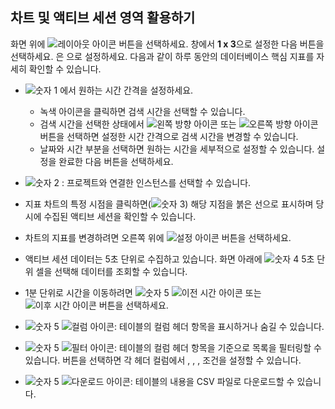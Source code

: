 ## 차트 및 액티브 세션 영역 활용하기

화면 위에 ![레이아웃 아이콘](/img/ico-layout-set.svg) 버튼을 선택하세요. <Cmdname sid="layout_setting" className="uitext" /> 창에서 **1 x 3**으로 설정한 다음 <Cmdname sid="save" className="uitext" /> 버튼을 선택하세요. <Cmdname sid="time" className="uitext" />은 <Cmdname sid="TTL07218" className="uitext" />으로 설정하세요. 다음과 같이 하루 동안의 데이터베이스 핵심 지표를 자세히 확인할 수 있습니다.

<ProdImg img='db-count-trend-1x3.png' desc='카운트 추이' />

* ![숫자 1](/img/number-01.png) <Cmdname sid="time" className="uitext" />에서 원하는 시간 간격을 설정하세요.

  * 녹색 아이콘을 클릭하면 검색 시간을 선택할 수 있습니다.
  * 검색 시간을 선택한 상태에서 ![왼쪽 방향 아이콘](/img/left-arrow.svg) 또는 ![오른쪽 방향 아이콘](/img/right-arrow.svg) 버튼을 선택하면 설정한 시간 간격으로 검색 시간을 변경할 수 있습니다.
  * 날짜와 시간 부분을 선택하면 원하는 시간을 세부적으로 설정할 수 있습니다. 설정을 완료한 다음 <Cmdname sid="confirm" className="uitext" /> 버튼을 선택하세요.

* ![숫자 2](/img/number-02.png) <Cmdname sid="instance" className="uitext" />: 프로젝트와 연결한 인스턴스를 선택할 수 있습니다.

* 지표 차트의 특정 시점을 클릭하면(![숫자 3](/img/number-03.png)) 해당 지점을 붉은 선으로 표시하며 당시에 수집된 액티브 세션을 확인할 수 있습니다. 

* 차트의 지표를 변경하려면 오른쪽 위에 ![설정 아이콘](/img/ico-setting.svg) 버튼을 선택하세요. 

* 액티브 세션 데이터는 5초 단위로 수집하고 있습니다. 화면 아래에 ![숫자 4](/img/number-04.png) 5초 단위 셀을 선택해 데이터를 조회할 수 있습니다.

* 1분 단위로 시간을 이동하려면 ![숫자 5](/img/number-05.png) ![이전 시간 아이콘](/img/ico-left-time.svg) 또는 ![이후 시간 아이콘](/img/ico-right-time.svg) 버튼을 선택하세요.

* ![숫자 5](/img/number-05.png) ![컬럼 아이콘](/img/ico-column.svg): 테이블의 컬럼 헤더 항목을 표시하거나 숨길 수 있습니다.

* ![숫자 5](/img/number-05.png) ![필터 아이콘](/img/ico-filter.svg): 테이블의 컬럼 헤더 항목을 기준으로 목록을 필터링할 수 있습니다. 버튼을 선택하면 각 헤더 컬럼에서 <Cmdname sid="includes" className="uitext" />, <Cmdname sid="excludes" className="uitext" />, <Cmdname sid="equal" className="uitext" />, <Cmdname sid="unequal" className="uitext" /> 조건을 설정할 수 있습니다.

* ![숫자 5](/img/number-05.png) ![다운로드 아이콘](/img/ico-download.svg): 테이블의 내용을 CSV 파일로 다운로드할 수 있습니다.